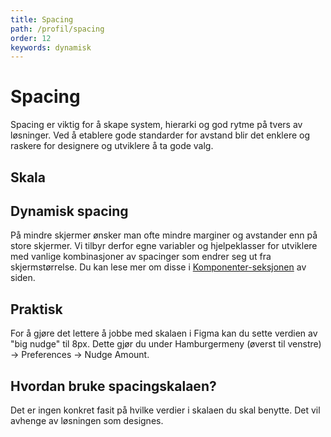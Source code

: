 ```yaml
---
title: Spacing
path: /profil/spacing
order: 12
keywords: dynamisk
---
```



# Spacing

Spacing er viktig for å skape system, hierarki og god rytme på tvers av løsninger. Ved å etablere gode standarder
for avstand blir det enklere og raskere for designere og utviklere å ta gode valg.

## Skala

<SpacingScaleTable />

## Dynamisk spacing

På mindre skjermer ønsker man ofte mindre marginer og avstander enn på store skjermer. Vi tilbyr derfor egne variabler og hjelpeklasser for utviklere med vanlige kombinasjoner av spacinger som endrer seg ut fra skjermstørrelse. Du kan lese mer om disse i [Komponenter-seksjonen](/komponenter/spacing) av siden.

## Praktisk

For å gjøre det lettere å jobbe med skalaen i Figma kan du sette verdien av "big nudge" til 8px. Dette gjør du under Hamburgermeny (øverst til venstre) &rarr; Preferences &rarr; Nudge Amount.

## Hvordan bruke spacingskalaen?

Det er ingen konkret fasit på hvilke verdier i skalaen du skal benytte. Det vil avhenge av løsningen som designes.
